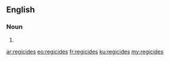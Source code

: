 ==English==

===Noun===
{{head|en|plural}}

# {{plural of|regicide|lang=en}}

[[ar:regicides]]
[[eo:regicides]]
[[fr:regicides]]
[[ku:regicides]]
[[my:regicides]]